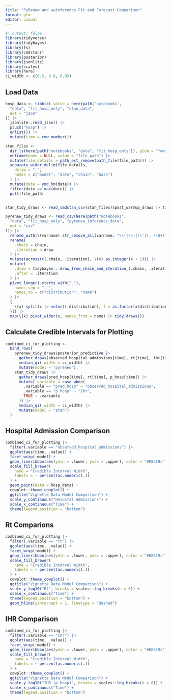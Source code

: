 ```yaml
---
title: "PyRenew and wwinference Fit and Forecast Comparison"
format: gfm
editor: visual
---
```



```r
#| output: false
library(tidyverse)
library(tidybayes)
library(fs)
library(cmdstanr)
library(posterior)
library(jsonlite)
library(scales)
library(here)
ci_width <- c(0.5, 0.8, 0.95)
```

## Load Data

```r
hosp_data <- tibble(.value = here(path("notebooks",
  "data", "fit_hosp_only", "stan_data",
  ext = "json"
)) |>
  jsonlite::read_json() |>
  pluck("hosp") |>
  unlist()) |>
  mutate(time = row_number())

stan_files <-
  dir_ls(here(path("notebooks", "data", "fit_hosp_only")), glob = "*wwinference*") |>
  enframe(name = NULL, value = "file_path") |>
  mutate(file_details = path_ext_remove(path_file(file_path))) |>
  separate_wider_delim(file_details,
    delim = "-",
    names = c("model", "date", "chain", "hash")
  ) |>
  mutate(date = ymd_hm(date)) |>
  filter(date == max(date)) |>
  pull(file_path)


stan_tidy_draws <- read_cmdstan_csv(stan_files)$post_warmup_draws |> tidy_draws()

pyrenew_tidy_draws <- read_csv(here(path("notebooks",
  "data", "fit_hosp_only", "pyrenew_inference_data",
  ext = "csv"
))) |>
  rename_with(\(varname) str_remove_all(varname, "\\(|\\)|\\'|(, \\d+)")) |>
  rename(
    .chain = chain,
    .iteration = draw
  ) |>
  mutate(across(c(.chain, .iteration), \(x) as.integer(x + 1))) |>
  mutate(
    .draw = tidybayes:::draw_from_chain_and_iteration_(.chain, .iteration),
    .after = .iteration
  ) |>
  pivot_longer(-starts_with("."),
    names_sep = ", ",
    names_to = c("distribution", "name")
  ) |>
  {
    \(x) split(x |> select(-distribution), f = as.factor(x$distribution))
  }() |>
  map(\(x) pivot_wider(x, names_from = name) |> tidy_draws())
```

## Calculate Credible Intervals for Plotting

```r
combined_ci_for_plotting <-
  bind_rows(
    pyrenew_tidy_draws$posterior_predictive |>
      gather_draws(observed_hospital_admissions[time], rt[time], ihr[time]) |>
      median_qi(.width = ci_width) |>
      mutate(model = "pyrenew"),
    stan_tidy_draws |>
      gather_draws(pred_hosp[time], rt[time], p_hosp[time]) |>
      mutate(.variable = case_when(
        .variable == "pred_hosp" ~ "observed_hospital_admissions",
        .variable == "p_hosp" ~ "ihr",
        TRUE ~ .variable
      )) |>
      median_qi(.width = ci_width) |>
      mutate(model = "stan")
  )
```



## Hospital Admission Comparison

```r
combined_ci_for_plotting |>
  filter(.variable == "observed_hospital_admissions") |>
  ggplot(aes(time, .value)) +
  facet_wrap(~model) +
  geom_lineribbon(aes(ymin = .lower, ymax = .upper), color = "#08519c") +
  scale_fill_brewer(
    name = "Credible Interval Width",
    labels = ~ percent(as.numeric(.))
  ) +
  geom_point(data = hosp_data) +
  cowplot::theme_cowplot() +
  ggtitle("Vignette Data Model Comparison") +
  scale_y_continuous("Hospital Admissions") +
  scale_x_continuous("Time") +
  theme(legend.position = "bottom")
```



## Rt Comparions

```r
combined_ci_for_plotting |>
  filter(.variable == "rt") |>
  ggplot(aes(time, .value)) +
  facet_wrap(~model) +
  geom_lineribbon(aes(ymin = .lower, ymax = .upper), color = "#08519c") +
  scale_fill_brewer(
    name = "Credible Interval Width",
    labels = ~ percent(as.numeric(.))
  ) +
  cowplot::theme_cowplot() +
  ggtitle("Vignette Data Model Comparison") +
  scale_y_log10("Rt", breaks = scales::log_breaks(n = 6)) +
  scale_x_continuous("Time") +
  theme(legend.position = "bottom") +
  geom_hline(yintercept = 1, linetype = "dashed")
```


## IHR Comparison

```r
combined_ci_for_plotting |>
  filter(.variable == "ihr") |>
  ggplot(aes(time, .value)) +
  facet_wrap(~model) +
  geom_lineribbon(aes(ymin = .lower, ymax = .upper), color = "#08519c") +
  scale_fill_brewer(
    name = "Credible Interval Width",
    labels = ~ percent(as.numeric(.))
  ) +
  cowplot::theme_cowplot() +
  ggtitle("Vignette Data Model Comparison") +
  scale_y_log10("IHR (p_hosp)", breaks = scales::log_breaks(n = 6)) +
  scale_x_continuous("Time") +
  theme(legend.position = "bottom")
```
